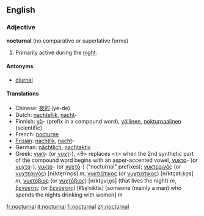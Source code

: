 ==English==

===Adjective===
'''nocturnal''' (no comparative or superlative forms)
#Primarily active during the [[night]].

====Antonyms====
*[[diurnal]]

====Translations====
{{top}}
*Chinese: [[夜的]] (yè-de)
*Dutch: [[nachtelijk]], [[nacht]]-
*Finnish: [[yö]]- (prefix in a compound word), [[yöllinen]], [[nokturnaalinen]] (scientific)
*French: [[nocturne]]
*[[Frisian]]: [[nachtlik]], [[nacht]]-
*German: [[nächtlich]], [[nachtaktiv]]
*Greek: [[νυκτ]]- (or [[νυχτ]]-), <θ> replaces <τ> when the 2nd synthetic part of the compound word begins with an asper-accented vowel, [[νυκτο]]- (or [[νυχτο]]-), [[νυκτό]]- (or [[νυχτό]]-) ("nocturnal" prefixes); [[νυκτερινός]] (or [[νυχτερινός]]) [niˌkte̞riˈno̞s] ''m'', [[νυκτιάτικος]] (or [[νυχτιάτικος]]) [niˈktçatiˌko̞s] ''m'', [[νυκτόβιος]] (or [[νυχτόβιος]]) [niˈkto̞viˌo̞s] (that lives the night) ''m'', [[ξενύκτης]] (or [[ξενύχτης]]) [k͡se̞ˈniktis] [someone (mainly a man) who spends the nights drinking with women] ''m''
{{mid}}
{{bottom}}

[[fr:nocturnal]]
[[it:nocturnal]]
[[fi:nocturnal]]
[[zh:nocturnal]]